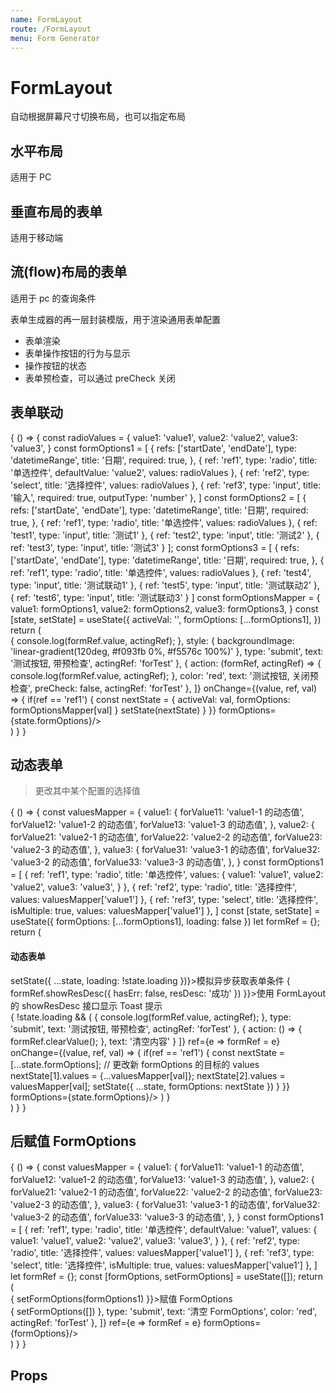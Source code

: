 ```yaml
---
name: FormLayout
route: /FormLayout
menu: Form Generator
---
```



# FormLayout

自动根据屏幕尺寸切换布局，也可以指定布局

## 水平布局

适用于 PC

<Playground>
  <FormLayoutDemo layout="horizontal"/>
</Playground>

## 垂直布局的表单

适用于移动端

<Playground>
  <FormLayoutDemo layout="vertical"/>
</Playground>

## 流(flow)布局的表单

适用于 pc 的查询条件

<Playground>
  <FormLayoutDemo layout="flow"/>
</Playground>

表单生成器的再一层封装模版，用于渲染通用表单配置

- 表单渲染
- 表单操作按钮的行为与显示
- 操作按钮的状态
- 表单预检查，可以通过 preCheck 关闭

## 表单联动

<Playground>
  {
    () => {
      const radioValues = {
        value1: 'value1',
        value2: 'value2',
        value3: 'value3',
      }
      const formOptions1 = [
        {
          refs: ['startDate', 'endDate'],
          type: 'datetimeRange',
          title: '日期',
          required: true,
        },
        {
          ref: 'ref1',
          type: 'radio',
          title: '单选控件',
          defaultValue: 'value2',
          values: radioValues
        },
        {
          ref: 'ref2',
          type: 'select',
          title: '选择控件',
          values: radioValues
        },
        {
          ref: 'ref3',
          type: 'input',
          title: '输入',
          required: true,
          outputType: 'number'
        },
      ]
      const formOptions2 = [
        {
          refs: ['startDate', 'endDate'],
          type: 'datetimeRange',
          title: '日期',
          required: true,
        },
        {
          ref: 'ref1',
          type: 'radio',
          title: '单选控件',
          values: radioValues
        },
        {
          ref: 'test1',
          type: 'input',
          title: '测试1'
        },
        {
          ref: 'test2',
          type: 'input',
          title: '测试2'
        },
        {
          ref: 'test3',
          type: 'input',
          title: '测试3'
        }
      ];
      const formOptions3 = [
        {
          refs: ['startDate', 'endDate'],
          type: 'datetimeRange',
          title: '日期',
          required: true,
        },
        {
          ref: 'ref1',
          type: 'radio',
          title: '单选控件',
          values: radioValues
        },
        {
          ref: 'test4',
          type: 'input',
          title: '测试联动1'
        },
        {
          ref: 'test5',
          type: 'input',
          title: '测试联动2'
        },
        {
          ref: 'test6',
          type: 'input',
          title: '测试联动3'
        }
      ]
      const formOptionsMapper = {
        value1: formOptions1,
        value2: formOptions2,
        value3: formOptions3,
      }
      const [state, setState] = useState({
        activeVal: '',
        formOptions: [...formOptions1],
      })
      return (
        <div>
          <FormLayout
            formBtns={[
              {
                action: (formRef, actingRef) => {
                  console.log(formRef.value, actingRef);
                },
                style: {
                  backgroundImage: 'linear-gradient(120deg, #f093fb 0%, #f5576c 100%)'
                },
                type: 'submit',
                text: '测试按钮, 带预检查',
                actingRef: 'forTest'
              },
              {
                action: (formRef, actingRef) => {
                  console.log(formRef.value, actingRef);
                },
                color: 'red',
                text: '测试按钮, 关闭预检查',
                preCheck: false,
                actingRef: 'forTest'
              },
            ]}
            onChange={(value, ref, val) => {
              if(ref == 'ref1') {
                const nextState = {
                  activeVal: val,
                  formOptions: formOptionsMapper[val]
                }
                setState(nextState)
              }
            }}
            formOptions={state.formOptions}/>
        </div>
      )
    }
  }
</Playground>

## 动态表单

> 更改其中某个配置的选择值

<Playground>
  {
    () => {
      const valuesMapper = {
        value1: {
          forValue11: 'value1-1 的动态值',
          forValue12: 'value1-2 的动态值',
          forValue13: 'value1-3 的动态值',
        },
        value2: {
          forValue21: 'value2-1 的动态值',
          forValue22: 'value2-2 的动态值',
          forValue23: 'value2-3 的动态值',
        },
        value3: {
          forValue31: 'value3-1 的动态值',
          forValue32: 'value3-2 的动态值',
          forValue33: 'value3-3 的动态值',
        },
      }
      const formOptions1 = [
        {
          ref: 'ref1',
          type: 'radio',
          title: '单选控件',
          values: {
            value1: 'value1',
            value2: 'value2',
            value3: 'value3',
          }
        },
        {
          ref: 'ref2',
          type: 'radio',
          title: '选择控件',
          values: valuesMapper['value1']
        },
        {
          ref: 'ref3',
          type: 'select',
          title: '选择控件',
          isMultiple: true,
          values: valuesMapper['value1']
        },
      ]
      const [state, setState] = useState({
        formOptions: [...formOptions1],
        loading: false
      })
      let formRef = {};
      return (
        <div>
          <h4>动态表单</h4>
          <span className="btn theme mr10" onClick={e => setState({
            ...state,
            loading: !state.loading
          })}>模拟异步获取表单条件</span>
          <span className="btn red" onClick={e => {
            formRef.showResDesc({
              hasErr: false,
              resDesc: '成功'
            })
          }}>使用 FormLayout 的 showResDesc 接口显示 Toast 提示</span>
          <div>
            <Loading loading={state.loading}>
              {
                !state.loading && (
                  <FormLayout
                    formBtns={[
                      {
                        action: (formRef, actingRef) => {
                          console.log(formRef.value, actingRef);
                        },
                        type: 'submit',
                        text: '测试按钮, 带预检查',
                        actingRef: 'forTest'
                      },
                      {
                        action: () => {
                          formRef.clearValue();
                        },
                        text: '清空内容'
                      }
                    ]}
                    ref={e => formRef = e}
                    onChange={(value, ref, val) => {
                      if(ref == 'ref1') {
                        const nextState = [...state.formOptions];
                        // 更改新 formOptions 的目标的 values
                        nextState[1].values = {...valuesMapper[val]};
                        nextState[2].values = valuesMapper[val];
                        setState({
                          ...state,
                          formOptions: nextState
                        })
                      }
                    }}
                    formOptions={state.formOptions}/>
                )
              }
            </Loading>
          </div>
        </div>
      )
    }
  }
</Playground>

## 后赋值 FormOptions

<Playground>
  {
    () => {
      const valuesMapper = {
        value1: {
          forValue11: 'value1-1 的动态值',
          forValue12: 'value1-2 的动态值',
          forValue13: 'value1-3 的动态值',
        },
        value2: {
          forValue21: 'value2-1 的动态值',
          forValue22: 'value2-2 的动态值',
          forValue23: 'value2-3 的动态值',
        },
        value3: {
          forValue31: 'value3-1 的动态值',
          forValue32: 'value3-2 的动态值',
          forValue33: 'value3-3 的动态值',
        },
      }
      const formOptions1 = [
        {
          ref: 'ref1',
          type: 'radio',
          title: '单选控件',
          defaultValue: 'value1',
          values: {
            value1: 'value1',
            value2: 'value2',
            value3: 'value3',
          }
        },
        {
          ref: 'ref2',
          type: 'radio',
          title: '选择控件',
          values: valuesMapper['value1']
        },
        {
          ref: 'ref3',
          type: 'select',
          title: '选择控件',
          isMultiple: true,
          values: valuesMapper['value1']
        },
      ]
      let formRef = {};
      const [formOptions, setFormOptions] = useState([]);
      return (
        <div>
          <span className="btn theme" onClick={e => {
            setFormOptions(formOptions1)
          }}>赋值 FormOptions</span>
          <div>
            <FormLayout
              formBtns={[
                {
                  action: (formRef, actingRef) => {
                    setFormOptions([])
                  },
                  type: 'submit',
                  text: '清空 FormOptions',
                  color: 'red',
                  actingRef: 'forTest'
                },
              ]}
              ref={e => formRef = e}
              formOptions={formOptions}/>
          </div>
        </div>
      )
    }
  }
</Playground>

## Props

<Props of={FormLayout} />
